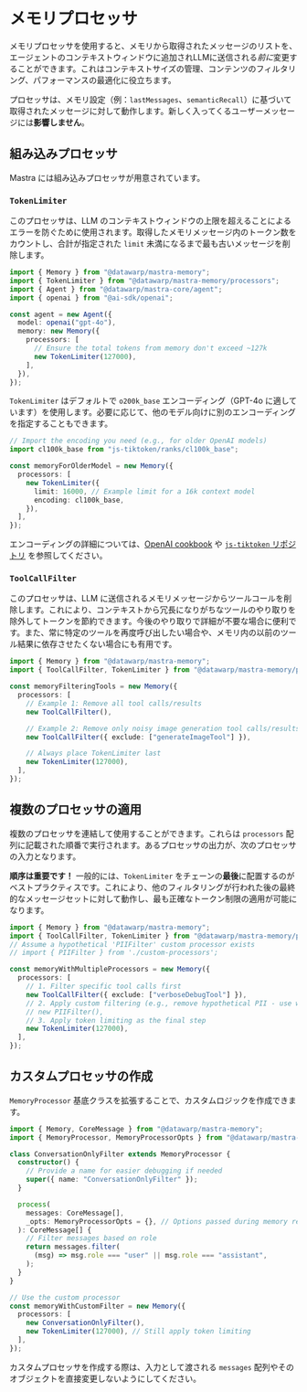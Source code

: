 # メモリプロセッサ

メモリプロセッサを使用すると、メモリから取得されたメッセージのリストを、エージェントのコンテキストウィンドウに追加されLLMに送信される*前に*変更することができます。これはコンテキストサイズの管理、コンテンツのフィルタリング、パフォーマンスの最適化に役立ちます。

プロセッサは、メモリ設定（例：`lastMessages`、`semanticRecall`）に基づいて取得されたメッセージに対して動作します。新しく入ってくるユーザーメッセージには**影響しません**。

## 組み込みプロセッサ

Mastra には組み込みプロセッサが用意されています。

### `TokenLimiter`

このプロセッサは、LLM のコンテキストウィンドウの上限を超えることによるエラーを防ぐために使用されます。取得したメモリメッセージ内のトークン数をカウントし、合計が指定された `limit` 未満になるまで最も古いメッセージを削除します。

```typescript copy showLineNumbers {9-12}
import { Memory } from "@datawarp/mastra-memory";
import { TokenLimiter } from "@datawarp/mastra-memory/processors";
import { Agent } from "@datawarp/mastra-core/agent";
import { openai } from "@ai-sdk/openai";

const agent = new Agent({
  model: openai("gpt-4o"),
  memory: new Memory({
    processors: [
      // Ensure the total tokens from memory don't exceed ~127k
      new TokenLimiter(127000),
    ],
  }),
});
```

`TokenLimiter` はデフォルトで `o200k_base` エンコーディング（GPT-4o に適しています）を使用します。必要に応じて、他のモデル向けに別のエンコーディングを指定することもできます。

```typescript copy showLineNumbers {6-9}
// Import the encoding you need (e.g., for older OpenAI models)
import cl100k_base from "js-tiktoken/ranks/cl100k_base";

const memoryForOlderModel = new Memory({
  processors: [
    new TokenLimiter({
      limit: 16000, // Example limit for a 16k context model
      encoding: cl100k_base,
    }),
  ],
});
```

エンコーディングの詳細については、[OpenAI cookbook](https://cookbook.openai.com/examples/how_to_count_tokens_with_tiktoken#encodings) や [`js-tiktoken` リポジトリ](https://github.com/dqbd/tiktoken) を参照してください。

### `ToolCallFilter`

このプロセッサは、LLM に送信されるメモリメッセージからツールコールを削除します。これにより、コンテキストから冗長になりがちなツールのやり取りを除外してトークンを節約できます。今後のやり取りで詳細が不要な場合に便利です。また、常に特定のツールを再度呼び出したい場合や、メモリ内の以前のツール結果に依存させたくない場合にも有用です。

```typescript copy showLineNumbers {5-14}
import { Memory } from "@datawarp/mastra-memory";
import { ToolCallFilter, TokenLimiter } from "@datawarp/mastra-memory/processors";

const memoryFilteringTools = new Memory({
  processors: [
    // Example 1: Remove all tool calls/results
    new ToolCallFilter(),

    // Example 2: Remove only noisy image generation tool calls/results
    new ToolCallFilter({ exclude: ["generateImageTool"] }),

    // Always place TokenLimiter last
    new TokenLimiter(127000),
  ],
});
```

## 複数のプロセッサの適用

複数のプロセッサを連結して使用することができます。これらは `processors` 配列に記載された順番で実行されます。あるプロセッサの出力が、次のプロセッサの入力となります。

**順序は重要です！** 一般的には、`TokenLimiter` をチェーンの**最後**に配置するのがベストプラクティスです。これにより、他のフィルタリングが行われた後の最終的なメッセージセットに対して動作し、最も正確なトークン制限の適用が可能になります。

```typescript copy showLineNumbers {7-14}
import { Memory } from "@datawarp/mastra-memory";
import { ToolCallFilter, TokenLimiter } from "@datawarp/mastra-memory/processors";
// Assume a hypothetical 'PIIFilter' custom processor exists
// import { PIIFilter } from './custom-processors';

const memoryWithMultipleProcessors = new Memory({
  processors: [
    // 1. Filter specific tool calls first
    new ToolCallFilter({ exclude: ["verboseDebugTool"] }),
    // 2. Apply custom filtering (e.g., remove hypothetical PII - use with caution)
    // new PIIFilter(),
    // 3. Apply token limiting as the final step
    new TokenLimiter(127000),
  ],
});
```

## カスタムプロセッサの作成

`MemoryProcessor` 基底クラスを拡張することで、カスタムロジックを作成できます。

```typescript copy showLineNumbers {4-19,23-26}
import { Memory, CoreMessage } from "@datawarp/mastra-memory";
import { MemoryProcessor, MemoryProcessorOpts } from "@datawarp/mastra-core/memory";

class ConversationOnlyFilter extends MemoryProcessor {
  constructor() {
    // Provide a name for easier debugging if needed
    super({ name: "ConversationOnlyFilter" });
  }

  process(
    messages: CoreMessage[],
    _opts: MemoryProcessorOpts = {}, // Options passed during memory retrieval, rarely needed here
  ): CoreMessage[] {
    // Filter messages based on role
    return messages.filter(
      (msg) => msg.role === "user" || msg.role === "assistant",
    );
  }
}

// Use the custom processor
const memoryWithCustomFilter = new Memory({
  processors: [
    new ConversationOnlyFilter(),
    new TokenLimiter(127000), // Still apply token limiting
  ],
});
```

カスタムプロセッサを作成する際は、入力として渡される `messages` 配列やそのオブジェクトを直接変更しないようにしてください。
